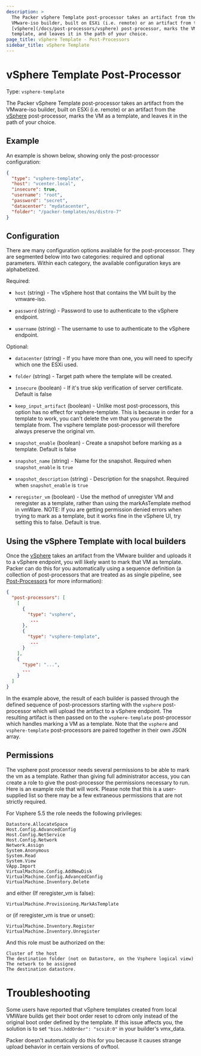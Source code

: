```yaml
---
description: >
  The Packer vSphere Template post-processor takes an artifact from the
  VMware-iso builder, built on ESXi (i.e. remote) or an artifact from the
  [vSphere](/docs/post-processors/vsphere) post-processor, marks the VM as a
  template, and leaves it in the path of your choice.
page_title: vSphere Template - Post-Processors
sidebar_title: vSphere Template
---
```


# vSphere Template Post-Processor

Type: `vsphere-template`

The Packer vSphere Template post-processor takes an artifact from the
VMware-iso builder, built on ESXi (i.e. remote) or an artifact from the
[vSphere](/docs/post-processors/vsphere) post-processor, marks the VM as a
template, and leaves it in the path of your choice.

## Example

An example is shown below, showing only the post-processor configuration:

```json
{
  "type": "vsphere-template",
  "host": "vcenter.local",
  "insecure": true,
  "username": "root",
  "password": "secret",
  "datacenter": "mydatacenter",
  "folder": "/packer-templates/os/distro-7"
}
```

## Configuration

There are many configuration options available for the post-processor. They are
segmented below into two categories: required and optional parameters. Within
each category, the available configuration keys are alphabetized.

Required:

- `host` (string) - The vSphere host that contains the VM built by the
  vmware-iso.

- `password` (string) - Password to use to authenticate to the vSphere
  endpoint.

- `username` (string) - The username to use to authenticate to the vSphere
  endpoint.

Optional:

- `datacenter` (string) - If you have more than one, you will need to specify
  which one the ESXi used.

- `folder` (string) - Target path where the template will be created.

- `insecure` (boolean) - If it's true skip verification of server
  certificate. Default is false

- `keep_input_artifact` (boolean) - Unlike most post-processors, this option
  has no effect for vsphere-template. This is because in order for a template
  to work, you can't delete the vm that you generate the template from. The
  vsphere template post-processor will therefore always preserve the original
  vm.

- `snapshot_enable` (boolean) - Create a snapshot before marking as a
  template. Default is false

- `snapshot_name` (string) - Name for the snapshot. Required when
  `snapshot_enable` is `true`

- `snapshot_description` (string) - Description for the snapshot. Required
  when `snapshot_enable` is `true`

- `reregister_vm` (boolean) - Use the method of unregister VM and reregister
  as a template, rather than using the markAsTemplate method in vmWare.
  NOTE: If you are getting permission denied errors when trying to mark as a
  template, but it works fine in the vSphere UI, try setting this to false.
  Default is true.

## Using the vSphere Template with local builders

Once the [vSphere](/docs/post-processors/vsphere) takes an artifact from
the VMware builder and uploads it to a vSphere endpoint, you will likely want
to mark that VM as template. Packer can do this for you automatically using a
sequence definition (a collection of post-processors that are treated as as
single pipeline, see [Post-Processors](/docs/legacy_json_templates/post-processors)
for more information):

```json
{
  "post-processors": [
    [
      {
        "type": "vsphere",
         ...
      },
      {
        "type": "vsphere-template",
         ...
      }
    ],
    {
      "type": "...",
      ...
    }
  ]
}
```

In the example above, the result of each builder is passed through the defined
sequence of post-processors starting with the `vsphere` post-processor which
will upload the artifact to a vSphere endpoint. The resulting artifact is then
passed on to the `vsphere-template` post-processor which handles marking a VM
as a template. Note that the `vsphere` and `vsphere-template` post-processors
are paired together in their own JSON array.

## Permissions

The vsphere post processor needs several permissions to be able to mark the
vm as a template. Rather than giving full administrator access, you can create
a role to give the post-processor the permissions necessary to run. Here is an
example role that will work. Please note that this is a user-supplied list so
there may be a few extraneous permissions that are not strictly required.

For Vsphere 5.5 the role needs the following privileges:

    Datastore.AllocateSpace
    Host.Config.AdvancedConfig
    Host.Config.NetService
    Host.Config.Network
    Network.Assign
    System.Anonymous
    System.Read
    System.View
    VApp.Import
    VirtualMachine.Config.AddNewDisk
    VirtualMachine.Config.AdvancedConfig
    VirtualMachine.Inventory.Delete

and either (If reregister_vm is false):

    VirtualMachine.Provisioning.MarkAsTemplate

or (if reregister_vm is true or unset):

    VirtualMachine.Inventory.Register
    VirtualMachine.Inventory.Unregister

And this role must be authorized on the:

    Cluster of the host
    The destination folder (not on Datastore, on the Vsphere logical view)
    The network to be assigned
    The destination datastore.

# Troubleshooting

Some users have reported that vSphere templates created from local VMWare builds
get their boot order reset to cdrom only instead of the original boot order
defined by the template. If this issue affects you, the solution is to set
`"bios.hddOrder": "scsi0:0"` in your builder's vmx_data.

Packer doesn't automatically do this for you because it causes strange upload
behavior in certain versions of ovftool.
